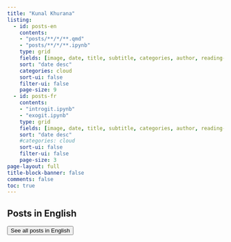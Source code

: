 ```yaml
---
title: "Kunal Khurana"
listing:
  - id: posts-en
    contents: 
    - "posts/**/*/**.qmd"
    - "posts/**/*/**.ipynb"
    type: grid
    fields: [image, date, title, subtitle, categories, author, reading-time]
    sort: "date desc"
    categories: cloud
    sort-ui: false
    filter-ui: false
    page-size: 9         
  - id: posts-fr
    contents: 
    - "introgit.ipynb"
    - "exogit.ipynb"
    type: grid
    fields: [image, date, title, subtitle, categories, author, reading-time]
    sort: "date desc"
    #categories: cloud
    sort-ui: false
    filter-ui: false
    page-size: 3   
page-layout: full
title-block-banner: false
comments: false
toc: true
---
```

## Posts in English

::: {#posts-en}
:::

<a href="../posts/en.html"> <button type="button" class="btn btn-primary float-end btn-sm">See all posts in English</button></a>

<br>